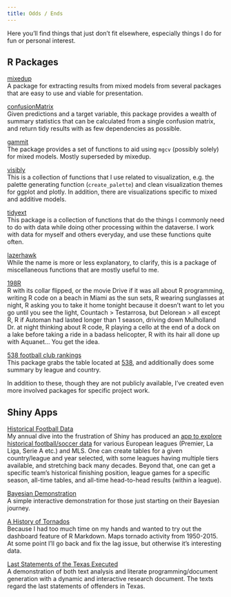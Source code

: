 ```yaml
---
title: Odds / Ends
---
```


Here you'll find things that just don't fit elsewhere, especially things I do for fun or personal interest. 


## R Packages


<span itemscope itemtype ="http://schema.org/WebApplication">
[<span itemprop="name">mixedup</span>](https://m-clark.github.io/mixedup/)     
<span itemprop="description">
A package for extracting results from mixed models from several packages that are easy to use and viable for presentation. 
</span>
</span>

<span itemscope itemtype ="http://schema.org/WebApplication">
[<span itemprop="name">confusionMatrix</span>](https://m-clark.github.io/confusionMatrix/)     
<span itemprop="description">
Given predictions and a target variable, this package provides a wealth of summary statistics that can be calculated from a single confusion matrix, and return tidy results with as few dependencies as possible.
</span>
</span>

<span itemscope itemtype ="http://schema.org/WebApplication">
[<span itemprop="name">gammit</span>](https://m-clark.github.io/gammit/)     
<span itemprop="description">
The package provides a set of functions to aid using `mgcv` (possibly solely) for mixed models. Mostly superseded by mixedup.
</span>
</span>

<span itemscope itemtype ="http://schema.org/WebApplication">
[<span itemprop="name">visibly</span>](https://m-clark.github.io/visibly/)     
<span itemprop="description">
This is a collection of functions that I use related to visualization, e.g. the palette generating function (`create_palette`) and clean visualization themes for ggplot and plotly.  In addition, there are visualizations specific to mixed and additive models.
</span>
</span>


<span itemscope itemtype ="http://schema.org/WebApplication">
[<span itemprop="name">tidyext</span>](https://m-clark.github.io/tidyext/)     
<span itemprop="description">
This package is a collection of functions that do the things I commonly need to do with data while doing other processing within the dataverse. I work with data for myself and others everyday, and use these functions quite often.
</span>
</span>


<span itemscope itemtype ="http://schema.org/WebApplication">
[<span itemprop="name">lazerhawk</span>](https://github.com/m-clark/lazerhawk/)     
<span itemprop="description">
While the name is more or less explanatory, to clarify, this is a package of miscellaneous functions that are mostly useful to me. 
</span>
</span>


<span itemscope itemtype ="http://schema.org/WebApplication">
[<span itemprop="name">198R</span>](https://github.com/m-clark/NineteenEightyR/)     
<span itemprop="description">
R with its collar flipped, or the movie Drive if it was all about R programming, writing R code on a beach in Miami as the sun sets, R wearing sunglasses at night, R asking you to take it home tonight because it doesn't want to let you go until you see the light, Countach > Testarrosa, but Delorean > all except R, R if Automan had lasted longer than 1 season, driving down Mulholland Dr. at night thinking about R code, R playing a cello at the end of a dock on a lake before taking a ride in a badass helicopter, R with its hair all done up with Aquanet... You get the idea. 
</span>
</span>


<span itemscope itemtype ="http://schema.org/WebApplication">
[<span itemprop="name">538 football club rankings</span>](https://m-clark.github.io/five38clubrankings/)     
<span itemprop="description">
This package grabs the table located at [538](https://projects.fivethirtyeight.com/global-club-soccer-rankings/), and additionally does some summary by league and country. 
</span>
</span>


In addition to these, though they are not publicly available, I've created even more involved packages for specific project work.

## Shiny Apps

<span itemscope itemtype ="http://schema.org/WebApplication">
[<span itemprop="name">Historical Football Data</span>](http://micl.shinyapps.io/football/)     
<span itemprop="description">My annual dive into the frustration of Shiny has produced an [app to explore historical football/soccer data](https://micl.shinyapps.io/football/) for various European leagues (<span itemprop="keywords">Premier</span>, <span itemprop="keywords">La Liga</span>, <span itemprop="keywords">Serie A</span> etc.) and <span itemprop="keywords">MLS</span>. One can create tables for a given country/league and year selected, with some leagues having multiple tiers available, and stretching back many decades.  Beyond that, one can get a specific team's historical finishing position, league games for a specific season, all-time tables, and all-time head-to-head results (within a league).
</span>
</span>


<span itemscope itemtype ="http://schema.org/WebApplication">
[<span itemprop="name">Bayesian Demonstration</span>](http://micl.shinyapps.io/prior2post/)     
<span itemprop="description">A simple interactive demonstration for those just starting on their <span itemprop="keywords">Bayesian</span> journey.
</span>
</span>

<span itemscope itemtype ="http://schema.org/WebApplication">
[<span itemprop="name">A History of Tornados</span>](http://micl.shinyapps.io/tornados/)     
<span itemprop="description">Because I had too much time on my hands and wanted to try out the <span itemprop="keywords">dashboard</span> feature of <span itemprop="keywords">R Markdown</span>.  Maps <span itemprop="keywords">tornado</span> activity from 1950-2015.  At some point I'll go back and fix the lag issue, but otherwise it's interesting data.
</span>
</span>

<span itemscope itemtype ="http://schema.org/ScholarlyArticle http://schema.org/TechArticle">
[<span itemprop="name">Last Statements of the Texas Executed</span>](http://micl.shinyapps.io/texEx/texEx.Rmd)     
<span itemprop="description">A demonstration of both <span itemprop="keywords">text analysis</span> and <span itemprop="keywords">literate programming</span>/document generation with a dynamic and interactive research document. The texts regard the last statements of offenders in Texas.
</span>
</span>